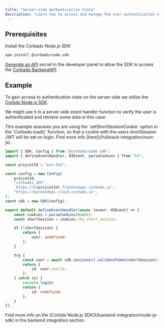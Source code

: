 ```yaml
---
title: "Server-side Authentication State"
description: "Learn how to access and manage the user authentication state on the server-side in your Nuxt.js application."
---
```


## Prerequisites

Install the Corbado Node.js SDK:

```bash
npm install @corbado/node-sdk
```

[Generate an API](https://app.corbado.com/settings/credentials?tab=API+Secrets) secret in the developer panel
to allow the SDK to access the [Corbado BackendAPI](/overview/corbado-api-structure/backend-api).

## Example

To gain access to authentication state on the server-side we utilize the [Corbdo Node.js SDK](/backend-integration/node-js-sdk).

We might use it in a server-side event handler function to verify the user is authenticated and retrieve some data in this case:

<Warning>
    This example assumes you are using the `setShortSessionCookie` option in the `Corbado.load()` function,
    so that a cookie with the users shortSession JWT will be set on login.
    Find more info [here](/fullstack-integration/nuxt-js).
</Warning>

```ts server/api/user-info.ts
import { SDK, Config } from "@corbado/node-sdk";
import { defineEventHandler, H3Event, parseCookies } from "h3";

const projcetId = "pro-XXX";

const config = new Config(
    projcetId,
    "corbado1_XXX",
    `https://${projcetId}.frontendapi.corbado.io`,
    "https://backendapi.cloud.corbado.io",
);
const sdk = new SDK(config);

export default defineEventHandler(async (event: H3Event) => {
    const cookies = parseCookies(event);
    const shortSession = cookies.cbo_short_session;

    if (!shortSession) {
        return {
            user: undefined,
        };
    }

    try {
        const user = await sdk.sessions().validateToken(shortSession);
        return {
            id: user.userId,
        };
    } catch (e) {
        console.log(e)
        return {
            id: undefined,
        };
    }
});
```

<Note>
    Find more info on the [Corbdo Node.js SDK](/backend-integration/node-js-sdk) in the backend integration section.
</Note>
